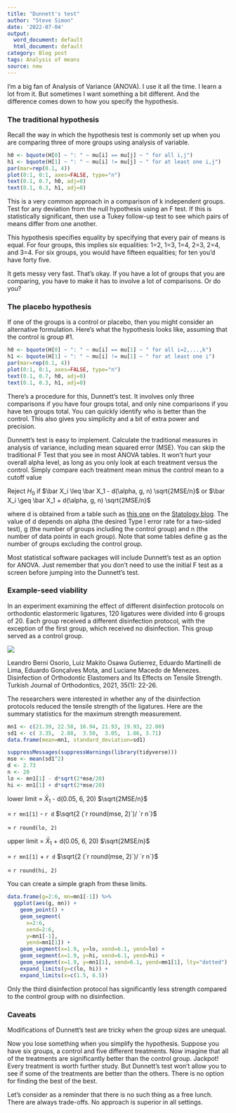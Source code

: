 ```yaml
---
title: "Dunnett's test"
author: "Steve Simon"
date: '2022-07-04'
output:
  word_document: default
  html_document: default
category: Blog post
tags: Analysis of means
source: new
---
```


I'm a big fan of Analysis of Variance (ANOVA). I use it all the time. I learn a lot from it. But sometimes I want something a bit different. And the difference comes down to how you specify the hypothesis.

### The traditional hypothesis

Recall the way in which the hypothesis test is commonly set up when you are comparing three of more groups using analysis of variable.

```r
h0 <- bquote(H[0] ~ ": " ~ mu[i] == mu[j] ~ " for all i,j")
h1 <- bquote(H[1] ~ ": " ~ mu[i] != mu[j] ~ " for at least one i,j")
par(mar=rep(0.1, 4))
plot(0:1, 0:1, axes=FALSE, type="n")
text(0.1, 0.7, h0, adj=0)
text(0.1, 0.3, h1, adj=0)
```

This is a very common approach in a comparison of k independent groups. Test for any deviation from the null hypothesis using an F test. If this is statistically significant, then use a Tukey follow-up test to see which pairs of means differ from one another.

This hypothesis specifies equality by specifying that every pair of means is equal. For four groups, this implies six equalities: 1=2, 1=3, 1=4, 2=3, 2=4, and 3=4. For six groups, you would have fifteen equalities; for ten you'd have forty five.

It gets messy very fast. That's okay. If you have a lot of groups that you are comparing, you have to make it has to involve a lot of comparisons. Or do you?

### The placebo hypothesis

If one of the groups is a control or placebo, then you might consider an alternative formulation. Here's what the hypothesis looks like, assuming that the control is group #1.

```r
h0 <- bquote(H[0] ~ ": " ~ mu[i] == mu[1] ~ " for all i=2,...,k")
h1 <- bquote(H[1] ~ ": " ~ mu[i] != mu[1] ~ " for at least one i")
par(mar=rep(0.1, 4))
plot(0:1, 0:1, axes=FALSE, type="n")
text(0.1, 0.7, h0, adj=0)
text(0.1, 0.3, h1, adj=0)
```

There's a procedure for this, Dunnett's test. It involves only three comparisons if you have four groups total, and only nine comparisons if you have ten groups total. You can quickly identify who is better than the control. This also gives you simplicity and a bit of extra power and precision.

Dunnett's test is easy to implement. Calculate the traditional measures in analysis of variance, including mean squared error (MSE). You can skip the traditional F Test that you see in most ANOVA tables. It won't hurt your overall alpha level, as long as you only look at each treatment versus the control. Simply compare each treatment mean minus the control mean to a cutoff value

Reject $H_0$ if $\bar X_i \leq \bar X_1 - d(\alpha, g, n) \sqrt{2MSE/n}$ or $\bar X_i \geq \bar X_1 + d(\alpha, g, n) \sqrt{2MSE/n}$

where d is obtained from a table such as [this one][bobb1] on the [Statology blog][bobb0]. The value of d depends on alpha (the desired Type I error rate for a two-sided test), g (the number of groups including the control group) and n (the number of data points in each group). Note that some tables define g as the number of groups excluding the control group.

Most statistical software packages will include Dunnett's test as an option for ANOVA. Just remember that you don't need to use the initial F test as a screen before jumping into the Dunnett's test.

[bobb1]: https://www.statology.org/dunnetts-table/

[bobb0]: https://www.statology.org/about/

### Example-seed viability

In an experiment examining the effect of different disinfection protocols on orthodontic elastormeric ligatures, 120 ligatures were divided into 6 groups of 20. Each group received a different disinfection protocol, with the exception of the first group, which received no disinfection. This group served as a control group.

![](http://www.pmean.com/new-images/22/dunnetts-test-01.jpg)

Leandro Berni Osorio, Luiz Makito Osawa Gutierrez, Eduardo Martinelli de Lima, Eduardo Gonçalves Mota, and Luciane Macedo de Menezes. Disinfection of Orthodontic Elastomers and Its Effects on Tensile Strength. Turkish Journal of Orthodontics, 2021, 35(1): 22-26.

The researchers were interested in whether any of the disinfection protocols reduced the tensile strength of the ligatures. Here are the summary statistics for the maximum strength measurement.

```r
mn1 <- c(21.39, 22.58, 16.94, 21.93, 19.93, 22.00)
sd1 <- c( 3.35,  2.88,  3.50,  3.05,  1.86, 3.71)
data.frame(mean=mn1, standard_deviation=sd1)
```

```r
suppressMessages(suppressWarnings(library(tidyverse)))
mse <- mean(sd1^2)
d <- 2.73
n <- 20
lo <- mn1[1] - d*sqrt(2*mse/20)
hi <- mn1[1] + d*sqrt(2*mse/20)
```

lower limit = $\bar X_1$ - d(0.05, 6, 20) $\sqrt{2MSE/n}$

= `r mn1[1]` - `r d` $\sqrt{2 (`r round(mse, 2)`)/ `r n`}$

= `r round(lo, 2)`

upper limit = $\bar X_1$ + d(0.05, 6, 20) $\sqrt{2MSE/n}$

= `r mn1[1]` + `r d` $\sqrt{2 (`r round(mse, 2)`)/ `r n`}$

= `r round(hi, 2)`

You can create a simple graph from these limits.

```r
data.frame(g=2:6, mn=mn1[-1]) %>%
  ggplot(aes(g, mn)) +
    geom_point() +
    geom_segment(
      x=2:6, 
      xend=2:6, 
      y=mn1[-1], 
      yend=mn1[1]) +
    geom_segment(x=1.9, y=lo, xend=6.1, yend=lo) +
    geom_segment(x=1.9, y=hi, xend=6.1, yend=hi) +
    geom_segment(x=1.9, y=mn1[1], xend=6.1, yend=mn1[1], lty="dotted") +
    expand_limits(y=c(lo, hi)) +
    expand_limits(x=c(1.5, 6.5))
```

Only the third disinfection protocol has significantly less strength compared to the control group with no disinfection.

### Caveats

Modifications of Dunnett's test are tricky when the group sizes are unequal.

Now you lose something when you simplify the hypothesis. Suppose you have six groups, a control and five different treatments. Now imagine that all of the treatments are significantly better than the control group. Jackpot! Every treatment is worth further study. But Dunnett's test won't allow you to see if some of the treatments are better than the others. There is no option for finding the best of the best.

Let's consider as a reminder that there is no such thing as a free lunch. There are always trade-offs. No approach is superior in all settings.